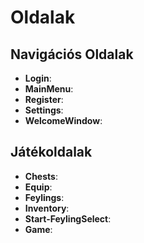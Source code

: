 # Oldalak

## Navigációs Oldalak

- **Login**: 
- **MainMenu**:
- **Register**:
- **Settings**:
- **WelcomeWindow**:

## Játékoldalak

- **Chests**:
- **Equip**:
- **Feylings**:
- **Inventory**:
- **Start-FeylingSelect**:
- **Game**:

